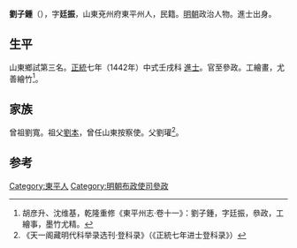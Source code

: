 {{Otheruses|other=名为刘廷振的其他人物|刘廷振}}

'''劉子鍾'''（{{bd|1415年||？}}），字'''廷振'''，山東兗州府東平州人，民籍。[[明朝|明朝]]政治人物。進士出身。

==生平==
山東鄉試第三名。[[正统_(年号)|正統]]七年（1442年）中式壬戌科<!---[[會試|會試]]，得[[貢士|貢士]]第三十名。[[殿試|殿試]]登第二甲第三十三名--->[[進士|進士]]。官至參政。工繪畫，尤善繪竹<ref>胡彦升、沈维基，乾隆重修《東平州志·卷十一》：劉子鍾，字廷振，叅政，工繪事，墨竹尤精。</ref>。

==家族==
曾祖劉寬。祖父[[劉本|劉本]]，曾任山東按察使。父劉瓘<ref>《天一阁藏明代科举录选刊·登科录》（《正統七年进士登科录》）</ref>。

==参考==
{{reflist}}

{{正統七年壬戌科殿試金榜}}

{{Authority control}}

{{DEFAULTSORT:Liu劉}}
[[Category:東平人|Category:東平人]]
[[Category:明朝布政使司參政|Category:明朝布政使司參政]]


{{明朝人物小作品}}